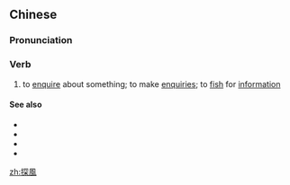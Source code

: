 {{also|探风}}
==Chinese==
{{zh-forms|s=探风}}

===Pronunciation===
{{zh-pron
|m=tànfēng
|c=taam3 fung1
|cat=v
}}

===Verb===
{{zh-verb}}

# to [[enquire]] about something; to make [[enquiries]]; to [[fish]] for [[information]]

====See also====
* {{zh-l|探究}}
* {{zh-l|探索}}
* {{zh-l|探討}}
* {{zh-l|探險}}

[[zh:探風]]